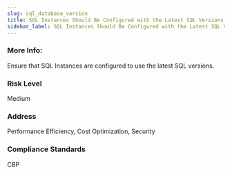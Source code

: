 ```yaml
---
slug: sql_database_version
title: SQL Instances Should Be Configured with the Latest SQL Versions
sidebar_label: SQL Instances Should Be Configured with the Latest SQL Versions
---
```


### More Info:

Ensure that SQL Instances are configured to use the latest SQL versions.

### Risk Level

Medium

### Address

Performance Efficiency, Cost Optimization, Security

### Compliance Standards

CBP

